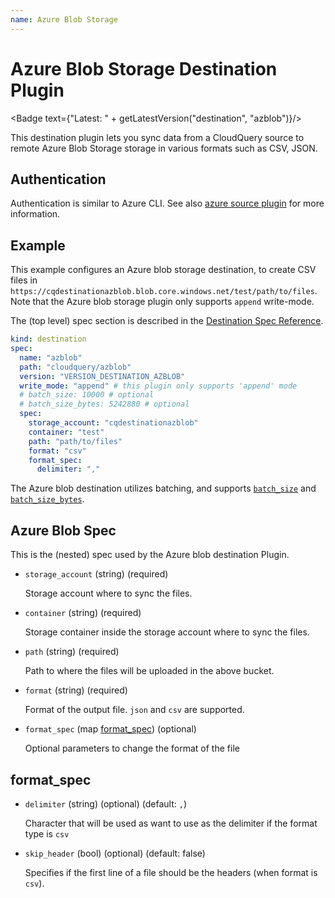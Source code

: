 ```yaml
---
name: Azure Blob Storage
---
```

# Azure Blob Storage Destination Plugin


<Badge text={"Latest: " + getLatestVersion("destination", "azblob")}/>

This destination plugin lets you sync data from a CloudQuery source to remote Azure Blob Storage storage in various formats such as CSV, JSON.


## Authentication

Authentication is similar to Azure CLI. See also [azure source plugin](../../sources/azure/overview#authentication) for more information.

## Example

This example configures an Azure blob storage destination, to create CSV files in `https://cqdestinationazblob.blob.core.windows.net/test/path/to/files`. Note that the Azure blob storage plugin only supports `append` write-mode.

The (top level) spec section is described in the [Destination Spec Reference](/docs/reference/destination-spec).

```yaml
kind: destination
spec:
  name: "azblob"
  path: "cloudquery/azblob"
  version: "VERSION_DESTINATION_AZBLOB"
  write_mode: "append" # this plugin only supports 'append' mode
  # batch_size: 10000 # optional
  # batch_size_bytes: 5242880 # optional
  spec:
    storage_account: "cqdestinationazblob"
    container: "test"
    path: "path/to/files"
    format: "csv"
    format_spec:
      delimiter: ","
```

The Azure blob destination utilizes batching, and supports [`batch_size`](/docs/reference/destination-spec#batch_size) and [`batch_size_bytes`](/docs/reference/destination-spec#batch_size_bytes). 

## Azure Blob Spec

This is the (nested) spec used by the Azure blob destination Plugin.

- `storage_account` (string) (required)

  Storage account where to sync the files.

- `container` (string) (required)

  Storage container inside the storage account where to sync the files.

- `path` (string) (required)

  Path to where the files will be uploaded in the above bucket.

- `format` (string) (required)

  Format of the output file. `json` and `csv` are supported.

- `format_spec` (map [format_spec](#format_spec)) (optional)

  Optional parameters to change the format of the file

## format_spec

- `delimiter` (string) (optional) (default: `,`)

  Character that will be used as want to use as the delimiter if the format type is `csv`

- `skip_header` (bool) (optional) (default: false)

  Specifies if the first line of a file should be the headers (when format is `csv`).
